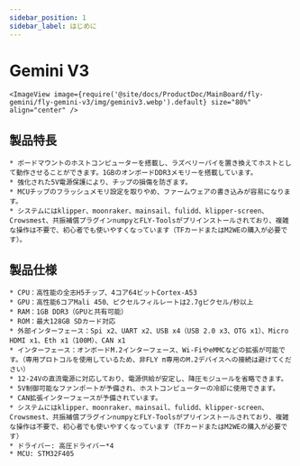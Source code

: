 ```yaml
---
sidebar_position: 1
sidebar_label: はじめに
---
```


# Gemini V3

    <ImageView image={require('@site/docs/ProductDoc/MainBoard/fly-gemini/fly-gemini-v3/img/geminiv3.webp').default} size="80%" align="center" />

## 製品特長
    * ボードマウントのホストコンピューターを搭載し、ラズベリーパイを置き換えてホストとして動作させることができます。1GBのオンボードDDR3メモリーを搭載しています。
    * 強化された5V電源保護により、チップの損傷を防ぎます。
    * MCUチップのフラッシュメモリ設定を取りやめ、ファームウェアの書き込みが容易になります。
    * システムにはklipper、moonraker、mainsail、fulidd、klipper-screen、Crowsmest、共振補償プラグインnumpyとFLY-Toolsがプリインストールされており、複雑な操作は不要で、初心者でも使いやすくなっています（TFカードまたはM2WEの購入が必要です）。

## 製品仕様

    * CPU：高性能の全志H5チップ、4コア64ビットCortex-A53
    * GPU：高性能6コアMali 450、ピクセルフィルレートは2.7gピクセル/秒以上
    * RAM：1GB DDR3（GPUと共有可能）
    * ROM：最大128GB SDカード対応
    * 外部インターフェース：Spi x2、UART x2、USB x4（USB 2.0 x3、OTG x1）、Micro HDMI x1、Eth x1（100M）、CAN x1
    * インターフェース：オンボードM.2インターフェース、Wi-FiやeMMCなどの拡張が可能です。（専用プロトコルを使用しているため、非FLY π専用のM.2デバイスへの接続は避けてください）
    * 12-24Vの直流電源に対応しており、電源供給が安定し、降圧モジュールを省略できます。
    * 5V制御可能なファンポートが予備され、ホストコンピューターの冷却に使用できます。
    * CAN拡張インターフェースが予備されています。
    * システムにはklipper、moonraker、mainsail、fulidd、klipper-screen、Crowsmest、共振補償プラグインnumpyとFLY-Toolsがプリインストールされており、複雑な操作は不要で、初心者でも使いやすくなっています（TFカードまたはM2WEの購入が必要です）
    * ドライバー: 高圧ドライバー*4
    * MCU: STM32F405
